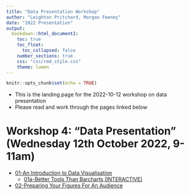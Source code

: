 ```yaml
---
title: "Data Presentation Workshop"
author: "Leighton Pritchard, Morgan Feeney"
date: "2022 Presentation"
output: 
  bookdown::html_document2:
    toc: true
    toc_float:
      toc_collapsed: false
    number_sections: true
    css: "css/rmd_style.css"
    theme: lumen
---
```



```r
knitr::opts_chunk$set(echo = TRUE)
```

<div id="summary">
- This is the landing page for the 2022-10-12 workshop on data presentation
- Please read and work through the pages linked below
</div>

# Workshop 4: "Data Presentation" (Wednesday 12th October 2022, 9-11am)

- [01-An Introduction to Data Visualisation](notebooks/04-01-visualisation.html)
  - [01a-Better Tools Than Barcharts (INTERACTIVE)](https://sipbs-bm432.shinyapps.io/03-04a-barchart/)
- [02-Preparing Your Figures For An Audience](notebooks/04-02-figure_preparation.html)

